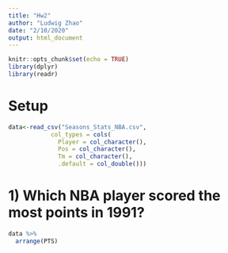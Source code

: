 ```yaml
---
title: "Hw2"
author: "Ludwig Zhao"
date: "2/10/2020"
output: html_document
---
```


```r
knitr::opts_chunk$set(echo = TRUE)
library(dplyr)
library(readr)
```
# Setup
```r
data<-read_csv("Seasons_Stats_NBA.csv", 
            col_types = cols(
              Player = col_character(),
              Pos = col_character(),
              Tm = col_character(),
              .default = col_double()))
```
# 1) Which NBA player scored the most points in 1991?
```r
data %>%
  arrange(PTS)
```